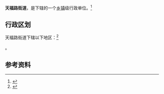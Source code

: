 {{中国乡级行政区|37/10/81/002/000}}

'''天福路街道'''，是{{PRC admin/fullname|37/10/81/002/000|3}}下辖的一个[[乡镇|乡镇]]级行政单位。<ref>{{PRC admin/ref sgc|{{PRC admin/parent|37/10/81/002/000}}}}</ref>

== 行政区划 ==

天福路街道下辖以下地区：<ref>{{PRC admin/ref sgc|37/10/81/002/000}}</ref>

{{PRC admin/children|37/10/81/002/000}}。

== 参考资料 ==

{{reflist}}

{{行政区划小作品}}
{{PRC admin/navcat|37/10/81/002/000}}